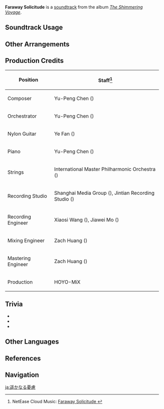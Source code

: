 {{Soundtrack Infobox
|image          = The Shimmering Voyage.png
|album          = The Shimmering Voyage
|disc           = 1
|number         = 15
|featured       =
|featured2      =
|featured3      =
|featured_disc  =
|featured_disc2 =
|featured_disc3 =
|youtube_id     = kGlKa9y6I_8
|spotify_id     = 5rn8BBQLVsmnhzpDkBPsZI
|previous       = Reminiscence of the Old Days
|next           = Overture of Storms
}}
'''Faraway Solicitude''' is a [[soundtrack]] from the album ''[[The Shimmering Voyage]]''.

==Soundtrack Usage==
{{Soundtrack Usage
|location = Golden Apple Archipelago//day
|eventgameplay = Taking Pictures and Recounting Good Times
}}

==Other Arrangements==
{{Files by Category Gallery|Media Using an Unreleased Arrangement of Faraway Solicitude Soundtrack}}

==Production Credits==
{| class="wikitable"
! Position
! Staff<ref>NetEase Cloud Music: [https://music.163.com/#/song?id=1861402597 Faraway Solicitude {{zh|遥远的嘱托}}]</ref>
|-
! Composer
| Yu-Peng Chen ({{zh|陈致逸}})
|-
! Orchestrator
| Yu-Peng Chen ({{zh|陈致逸}})
|-
! Nylon Guitar
| Ye Fan ({{zh|范晔}})
|-
! Piano
| Yu-Peng Chen ({{zh|陈致逸}})
|-
! Strings
| International Master Philharmonic Orchestra ({{zh|国际首席爱乐乐团}})
|-
! Recording Studio
| Shanghai Media Group ({{zh|上海广播大厦}}), Jintian Recording Studio ({{zh|金田录音棚}})
|-
! Recording Engineer
| Xiaosi Wang ({{zh|王小四}}), Jiawei Mo ({{zh|莫家伟}})
|-
! Mixing Engineer
| Zach Huang ({{zh|黄巍}})
|-
! Mastering Engineer
| Zach Huang ({{zh|黄巍}})
|-
! Production
| HOYO-MiX
|}

==Trivia==
* {{Transclude|Cozy Company|CozyCompanyTheme|section=1}}
* {{Transclude|Whispering Seabreeze|GAATheme2|section=1}}
* {{Transclude|Comforting Quietude|GAATheme3|section=1}}

==Other Languages==
{{Other Languages
|en      = Faraway Solicitude
|zhs     = 遥远的嘱托
|zhs_rm  = Yáoyuǎn de Zhǔtuō
|zht     = 遙遠的囑託
|zht_rm  = Yáoyuǎn de Zhǔtuō
|zh_tl   = 
|ja      = 遥かなる憂慮
|ja_rm   = Haruka Naru Yuuryo
|ja_tl   = Anxieties Growing Distant
}}

==References==
{{Reflist}}

==Navigation==
{{Soundtrack Navbox|The Shimmering Voyage|1}}

[[ja:遥かなる憂慮]]
